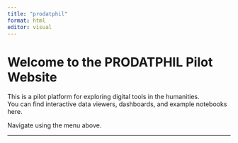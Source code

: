 ```yaml
---
title: "prodatphil"
format: html
editor: visual
---
```


# Welcome to the PRODATPHIL Pilot Website

This is a pilot platform for exploring digital tools in the humanities.\
You can find interactive data viewers, dashboards, and example notebooks here.

Navigate using the menu above.

------------------------------------------------------------------------
